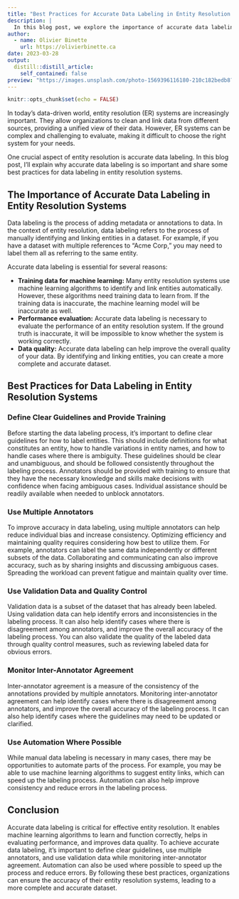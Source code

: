 ```yaml
---
title: "Best Practices for Accurate Data Labeling in Entity Resolution Systems"
description: |
  In this blog post, we explore the importance of accurate data labeling in entity resolution systems and share some best practices for data labeling.
author:
  - name: Olivier Binette
    url: https://olivierbinette.ca
date: 2023-03-28
output:
  distill::distill_article:
    self_contained: false
preview: "https://images.unsplash.com/photo-1569396116180-210c182bedb8?ixlib=rb-4.0.3&ixid=MnwxMjA3fDB8MHxwaG90by1wYWdlfHx8fGVufDB8fHx8&auto=format&fit=crop&w=1469&q=80"
---
```


```r
knitr::opts_chunk$set(echo = FALSE)
```

In today's data-driven world, entity resolution (ER) systems are increasingly important. They allow organizations to clean and link data from different sources, providing a unified view of their data. However, ER systems can be complex and challenging to evaluate, making it difficult to choose the right system for your needs.

One crucial aspect of entity resolution is accurate data labeling. In this blog post, I'll explain why accurate data labeling is so important and share some best practices for data labeling in entity resolution systems.

## The Importance of Accurate Data Labeling in Entity Resolution Systems

Data labeling is the process of adding metadata or annotations to data. In the context of entity resolution, data labeling refers to the process of manually identifying and linking entities in a dataset. For example, if you have a dataset with multiple references to "Acme Corp," you may need to label them all as referring to the same entity.

Accurate data labeling is essential for several reasons:

-   **Training data for machine learning:** Many entity resolution systems use machine learning algorithms to identify and link entities automatically. However, these algorithms need training data to learn from. If the training data is inaccurate, the machine learning model will be inaccurate as well.
-   **Performance evaluation:** Accurate data labeling is necessary to evaluate the performance of an entity resolution system. If the ground truth is inaccurate, it will be impossible to know whether the system is working correctly.
-   **Data quality:** Accurate data labeling can help improve the overall quality of your data. By identifying and linking entities, you can create a more complete and accurate dataset.

## Best Practices for Data Labeling in Entity Resolution Systems

### Define Clear Guidelines and Provide Training

Before starting the data labeling process, it's important to define clear guidelines for how to label entities. This should include definitions for what constitutes an entity, how to handle variations in entity names, and how to handle cases where there is ambiguity. These guidelines should be clear and unambiguous, and should be followed consistently throughout the labeling process. Annotators should be provided with training to ensure that they have the necessary knowledge and skills make decisions with confidence when facing ambiguous cases. Individual assistance should be readily available when needed to unblock annotators.

### Use Multiple Annotators

To improve accuracy in data labeling, using multiple annotators can help reduce individual bias and increase consistency. Optimizing efficiency and maintaining quality requires considering how best to utilize them. For example, annotators can label the same data independently or different subsets of the data. Collaborating and communicating can also improve accuracy, such as by sharing insights and discussing ambiguous cases. Spreading the workload can prevent fatigue and maintain quality over time.

### Use Validation Data and Quality Control

Validation data is a subset of the dataset that has already been labeled. Using validation data can help identify errors and inconsistencies in the labeling process. It can also help identify cases where there is disagreement among annotators, and improve the overall accuracy of the labeling process. You can also validate the quality of the labeled data through quality control measures, such as reviewing labeled data for obvious errors.

### Monitor Inter-Annotator Agreement

Inter-annotator agreement is a measure of the consistency of the annotations provided by multiple annotators. Monitoring inter-annotator agreement can help identify cases where there is disagreement among annotators, and improve the overall accuracy of the labeling process. It can also help identify cases where the guidelines may need to be updated or clarified.

### Use Automation Where Possible

While manual data labeling is necessary in many cases, there may be opportunities to automate parts of the process. For example, you may be able to use machine learning algorithms to suggest entity links, which can speed up the labeling process. Automation can also help improve consistency and reduce errors in the labeling process.


## Conclusion

Accurate data labeling is critical for effective entity resolution. It enables machine learning algorithms to learn and function correctly, helps in evaluating performance, and improves data quality. To achieve accurate data labeling, it's important to define clear guidelines, use multiple annotators, and use validation data while monitoring inter-annotator agreement. Automation can also be used where possible to speed up the process and reduce errors. By following these best practices, organizations can ensure the accuracy of their entity resolution systems, leading to a more complete and accurate dataset.

